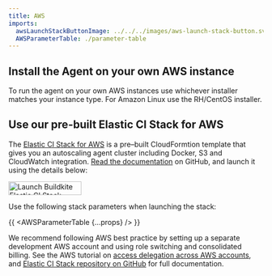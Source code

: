 ```yaml
---
title: AWS
imports:
  awsLaunchStackButtonImage: ../../../images/aws-launch-stack-button.svg
  AWSParameterTable: ./parameter-table
---
```

## Install the Agent on your own AWS instance

To run the agent on your own AWS instances use whichever installer matches your instance type. For Amazon Linux use the RH/CentOS installer.

## Use our pre-built Elastic CI Stack for AWS

The [Elastic CI Stack for AWS](https://github.com/buildkite/elastic-ci-stack-for-aws) is a pre–built CloudFormtion template that gives you an autoscaling agent cluster including Docker, S3 and CloudWatch integration. [Read the documentation](https://github.com/buildkite/elastic-ci-stack-for-aws) on GitHub, and launch it using the details below:

<a href="https://console.aws.amazon.com/cloudformation/home#/stacks/new?stackName=buildkite&templateURL=https://s3.amazonaws.com/buildkite-aws-stack/aws-stack.json" target="_blank"><img src={awsLaunchStackButtonImage} alt="Launch Buildkite Elastic CI Stack" width="144" height="27"/></a>

Use the following stack parameters when launching the stack:

{{ <AWSParameterTable {...props} /> }}

<p class="rounded bg-silver p2">We recommend following AWS best practice by setting up a separate development AWS account and using role switching and consolidated billing. See the AWS tutorial on <a href="http://docs.aws.amazon.com/IAM/latest/UserGuide/tutorial_cross-account-with-roles.html">access delegation across AWS accounts</a>, and <a href="https://github.com/buildkite/elastic-ci-stack-for-aws">Elastic CI Stack repository on GitHub</a> for full documentation.</p>
